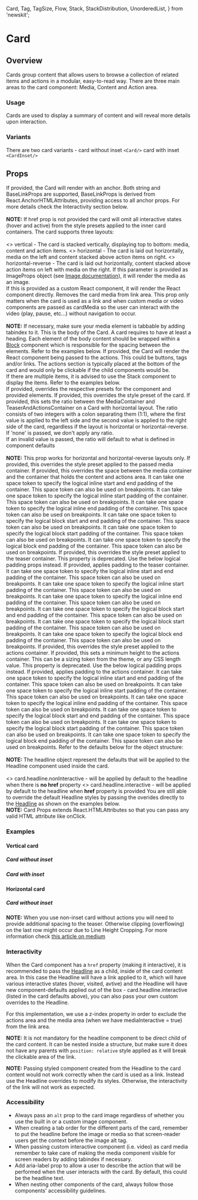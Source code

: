   Card,
  Tag,
  TagSize,
  Flow,
  Stack,
  StackDistribution,
  UnorderedList,
} from 'newskit';


# Card

## Overview

Cards group content that allows users to browse a collection of related items and actions in a modular, easy-to-read way.
There are three main areas to the card component: Media, Content and Action area.

### Usage

Cards are used to display a summary of content and will reveal more details upon interaction.

### Variants

There are two card variants - card without inset `<Card/>` card with inset `<CardInset/>`

## Props

<LegacyBlock marginTop="sizing040">
  <Prop name="href" type="string | BaseLinkProps">
    If provided, the Card will render with an anchor.
    Both <InlineCode>string</InlineCode> and <InlineCode>BaseLinkProps</InlineCode> are supported,
    <InlineCode>BaseLinkProps</InlineCode> is derived from <InlineCode>React.AnchorHTMLAttributes</InlineCode>,
    providing access to all anchor props. For more details check the Interactivity section below.
    <br />
    <br />
    <b>NOTE:</b> If href prop is not provided the card will omit all interactive states (hover and active)
    from the style presets applied to the inner card containers.
  </Prop>
  <Prop name="layout" type="MQ<'vertical' | 'horizontal' | 'horizontal-reverse'>" default="vertical">
    The card supports three layouts:
    <br />
    <br />
    <UnorderedList>
      <>
        <InlineCode>vertical</InlineCode> - The card is stacked vertically, displaying top to bottom:
        media, content and action items.
      </>
      <>
        <InlineCode>horizontal</InlineCode> - The card is laid out horizontally, media on the left
        and content stacked above action items on right.
      </>
      <>
        <InlineCode>horizontal-reverse</InlineCode> - The card is laid out horizontally,
        content stacked above action items on left with media on the right.
      </>
    </UnorderedList>

  </Prop>
  <Prop name="media" type="ImageProps | React.ComponentType">
    If this parameter is provided as <InlineCode>ImageProps</InlineCode> object (see <a href="/components/image">Image documentation</a>), it will render the media as an image.<br />
    If this is provided as a custom React component, it will render the React component directly.
  </Prop>
  <Prop name="mediaInteractive" type="boolean" default={false}>
    Removes the card media from link area. This prop only matters when the card is used as a link
    and when custom media or video components are passed as cardMedia so the user can interact with the video (play, pause, etc...) without navigation to occur.
    <br/>
    <br/>
    <b>NOTE:</b> If necessary, make sure your media element is tabbable  by adding <InlineCode>tabindex</InlineCode> to it.
  </Prop>
  <Prop name="children" type="Exclude<React.ReactNode, 'undefined'>" required>
    This is the body of the Card. A card requires to have at least a heading. Each element of the body content should be wrapped within a <a href="/components/block">Block</a> component
    which is responsible for the spacing between the elements. Refer to the examples below.
  </Prop>
  <Prop name="actions" type="React.ComponentType">
    If provided, the Card will render the React component being passed to the actions. This could be buttons, tags and/or links.
    The actions section is typically placed at the bottom of the card and would only be clickable if the child components would be.<br />
    If there are multiple items, it is advised to use the Stack component to display the items. Refer to the examples below.<br />
  </Prop>
  <Prop name="overrides" type="object">
    If provided, overrides the respective presets for the component and provided elements.
    <Prop name="stylePreset" type="MQ<string>">
      If provided, this overrides the style preset of the card.
    </Prop>
    <Prop name="horizontalRatio" type="string" default="1:1">
      If provided, this sets the ratio between the MediaContainer and TeaserAndActionsContainer on a Card with horizontal layout. The ratio consists of two integers with a colon separating them (1:1),
      where the first value is applied to the left side and the second value is applied to the right side of the card,
      regardless if the layout is horizontal or horizontal-reverse.<br />
      If 'none' is passed, we don't apply any ratio.<br />
      If an invalid value is passed, the ratio will default to what is defined in component defaults<br /><br />
      <b>NOTE:</b> This prop works for <InlineCode>horizontal</InlineCode> and <InlineCode>horizontal-reverse</InlineCode> layouts only.
    </Prop>
    <Prop name="mediaContainer" type="object">
      <Prop name="stylePreset" type="MQ<string>">
        If provided, this overrides the style preset applied to the passed media container.
      </Prop>
      <Prop name="spaceInline" type="MQ<SpacingPresetKeys>">
        If provided, this overrides the space between the media container and the container that holds the content and actions area.
      </Prop>
      <Prop name="paddingInline" type="MQ<string>">
        It can take one space token to specify the logical inline start and end
        padding of the container. This space token can also be used on
        breakpoints.
      </Prop>
      <Prop name="paddingInlineStart" type="MQ<string>">
        It can take one space token to specify the logical inline start padding of
        the container. This space token can also be used on breakpoints.
      </Prop>
      <Prop name="paddingInlineEnd" type="MQ<string>">
        It can take one space token to specify the logical inline end padding of
        the container. This space token can also be used on breakpoints.
      </Prop>
      <Prop name="paddingBlock" type="MQ<string>">
        It can take one space token to specify the logical block start and end
        padding of the container. This space token can also be used on
        breakpoints.
      </Prop>
      <Prop name="paddingBlockStart" type="MQ<string>">
        It can take one space token to specify the logical block start padding of
        the container. This space token can also be used on breakpoints.
      </Prop>
      <Prop name="paddingBlockEnd" type="MQ<string>">
        It can take one space token to specify the logical block end padding of
        the container. This space token can also be used on breakpoints.
      </Prop>
    </Prop>
    <Prop name="teaserContainer" type="object">
      <Prop name="stylePreset" type="MQ<string>" >
        If provided, this overrides the style preset applied to the teaser container.
      </Prop>
      <Prop name="spaceInset" type="MQ<string>">
        This property is deprecated. Use the below logical padding props instead. If provided, applies padding to the teaser container.
      </Prop>
      <Prop name="paddingInline" type="MQ<string>">
      It can take one space token to specify the logical inline start and end padding of the container. This space token can also be used on breakpoints.
      </Prop>
      <Prop name="paddingInlineStart" type="MQ<string>">
        It can take one space token to specify the logical inline start padding of the container. This space token can also be used on breakpoints.
      </Prop>
      <Prop name="paddingInlineEnd" type="MQ<string>">
        It can take one space token to specify the logical inline end padding of the container. This space token can also be used on breakpoints.
      </Prop>
      <Prop name="paddingBlock" type="MQ<string>">
        It can take one space token to specify the logical block start and end padding of the container. This space token can also be used on breakpoints.
      </Prop>
      <Prop name="paddingBlockStart" type="MQ<string>">
        It can take one space token to specify the logical block start padding of the container. This space token can also be used on breakpoints.
      </Prop>
      <Prop name="paddingBlockEnd" type="MQ<string>">
        It can take one space token to specify the logical block end padding of the container. This space token can also be used on breakpoints.
      </Prop>
    </Prop>
    <Prop name="actionsContainer" type="object">
      <Prop name="stylePreset" type="MQ<string>" >
        If provided, this overrides the style preset applied to the actions container.
      </Prop>
      <Prop name="minHeight" type="string">
        If provided, this sets a minimum height to the actions container. This can be a sizing
        token from the theme, or any CSS length value.
      </Prop>
      <Prop name="spaceInset" type="MQ<string>">
        This property is deprecated. Use the below logical padding props instead. If provided, applies padding to the actions container.
      </Prop>
      <Prop name="paddingInline" type="MQ<string>">
      It can take one space token to specify the logical inline start and end padding of the container. This space token can also be used on breakpoints.
      </Prop>
      <Prop name="paddingInlineStart" type="MQ<string>">
        It can take one space token to specify the logical inline start padding of the container. This space token can also be used on breakpoints.
      </Prop>
      <Prop name="paddingInlineEnd" type="MQ<string>">
        It can take one space token to specify the logical inline end padding of the container. This space token can also be used on breakpoints.
      </Prop>
      <Prop name="paddingBlock" type="MQ<string>">
        It can take one space token to specify the logical block start and end padding of the container. This space token can also be used on breakpoints.
      </Prop>
      <Prop name="paddingBlockStart" type="MQ<string>">
        It can take one space token to specify the logical block start padding of the container. This space token can also be used on breakpoints.
      </Prop>
      <Prop name="paddingBlockEnd" type="MQ<string>">
        It can take one space token to specify the logical block end padding of the container. This space token can also be used on breakpoints.
      </Prop>
    </Prop>
    <CommonLogicalPropsMDX/>
    Refer to the defaults below for the object structure:
    <CodeFromDefaultPresets componentName='card'/>
    <br/>
    <br/>
    <b>NOTE:</b> The <InlineCode>headline</InlineCode> object represent the defaults that will be applied to the
    <InlineCode>Headline</InlineCode> component used inside  the card.
    <br/>
    <br/>
    <UnorderedList>
      <>
        <InlineCode>card.headline.nonInteractive</InlineCode> - will be applied by default to the headline when there is <b>no href</b> property
      </>
      <>
        <InlineCode>card.headline.interactive</InlineCode> - will be applied by default to the headline when <b>href</b> property is provided
      </>
    </UnorderedList>
    You are still able to override the default <InlineCode>Headline</InlineCode> styles by passing the overides directly to
    the <a href="/components/headline">Headline</a> as shown on the examples below.
  </Prop>

  <br/>
  <b>NOTE:</b> Card Props extends <InlineCode>React.HTMLAttributes</InlineCode> so that you can pass any valid HTML attribute like onClick.
</LegacyBlock>

### Examples

#### Vertical card

##### Card without inset

<CardVerticalMediumWithoutInset />
<CodeFromFile path="examples/card/vertical-card-medium-without-inset.tsx"  tabIndex={0}/>

##### Card with inset

<CardVerticalSmallWithInset />
<CodeFromFile path="examples/card/vertical-card-small-with-inset.tsx" tabIndex={0}/>

#### Horizontal card

##### Card without inset

<CardHorizontalMediumWithoutInset />
<CodeFromFile path="examples/card/horizontal-card-medium-without-inset.tsx" tabIndex={0}/>

**NOTE:** When you use non-inset card without actions you will need to provide additional spacing to the teaser. Otherwise clipping (overflowing) on the last row might occur due to Line Height Cropping. For more information check <a href="https://medium.com/eightshapes-llc/cropping-away-negative-impacts-of-line-height-84d744e016ce">this article on medium</a>

### Interactivity

When the Card component has a `href` property (making it interactive), it is recommended
to pass the <a href='/components/headline'>Headline</a> as a child,
inside of the card content area. In this case the Headline will have a link applied to it,
which will have various interactive states (hover, visited, avtive)
and the Headline will have new component-defaults applied out of the box - <InlineCode>card.headline.interactive</InlineCode>
(listed in the card defaults above), you can also pass your own custom overrides to the Headline.

For this implementation, we use a z-index property in order to exclude the actions area and the media area
(when we have mediaInteractive = true) from the link area.

**NOTE:** It is not mandatory for the headline component to be direct child of the card content. It can be nested inside a structure,
but make sure it does not have any parents with `position: relative` style applied as it will break the clickable area of the link.

**NOTE:** Passing styled component created from the Headline to the card content would not work correctly when the card is used as a link.
Instead use the Headline overrides to modify its styles. Otherwise, the interactivity of the link will not work as expected.

### Accessibility

- Always pass an `alt` prop to the card image regardless of whether you use the built in or a custom image component.
- When creating a tab order for the different parts of the card, remember to put the headline before the image or media so that screen-reader users get the context before the image alt tag.
- When passing custom interactive component (i.e. video) as card media remember to take care of making the media component visible for screen readers by adding tabindex if necessary.
- Add aria-label prop to allow a user to describe the action that will be performed when the user interacts with the card. By default, this could be the headline text.
- When nesting other components of the card, always follow those components' accessibility guidelines.
